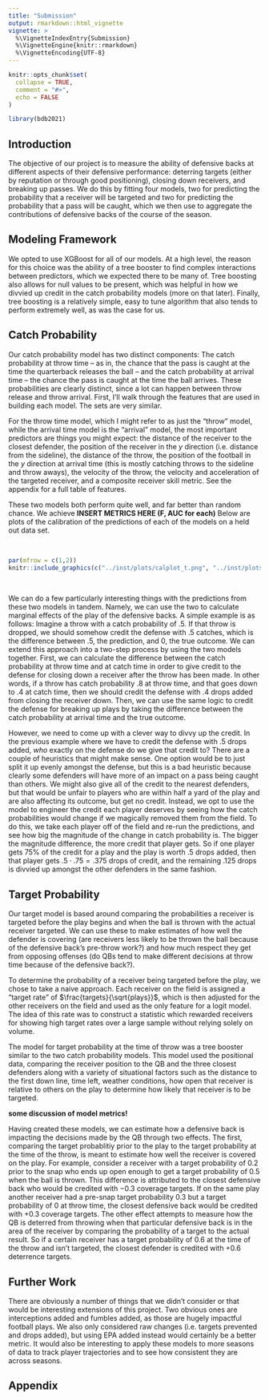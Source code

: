 ```yaml
---
title: "Submission"
output: rmarkdown::html_vignette
vignette: >
  %\VignetteIndexEntry{Submission}
  %\VignetteEngine{knitr::rmarkdown}
  %\VignetteEncoding{UTF-8}
---
```


```r
knitr::opts_chunk$set(
  collapse = TRUE,
  comment = "#>",
  echo = FALSE
)
```

```r
library(bdb2021)
```

## Introduction

The objective of our project is to measure the ability of defensive backs at different aspects of their defensive performance: deterring targets (either by reputation or through good positioning), closing down receivers, and breaking up passes. We do this by fitting four models, two for predicting the probability that a receiver will be targeted and two for predicting the probability that a pass will be caught, which we then use to aggregate the contributions of defensive backs of the course of the season.

## Modeling Framework

We opted to use XGBoost for all of our models. At a high level, the reason for this choice was the ability of a tree booster to find complex interactions between predictors, which we expected there to be many of. Tree boosting also allows for null values to be present, which was helpful in how we divvied up credit in the catch probability models (more on that later). Finally, tree boosting is a relatively simple, easy to tune algorithm that also tends to perform extremely well, as was the case for us.

## Catch Probability

Our catch probability model has two distinct components: The catch probability at throw time -- as in, the chance that the pass is caught at the time the quarterback releases the ball -- and the catch probability at arrival time -- the chance the pass is caught at the time the ball arrives. These probabilities are clearly distinct, since a lot can happen between throw release and throw arrival. First, I'll walk through the features that are used in building each model. The sets are very similar. 

For the throw time model, which I might refer to as just the "throw" model, while the arrival time model is the "arrival" model, the most important predictors are things you might expect: the distance of the receiver to the closest defender, the position of the receiver in the $y$ direction (i.e. distance from the sideline), the distance of the throw, the position of the football in the $y$ direction at arrival time (this is mostly catching throws to the sideline and throw aways), the velocity of the throw, the velocity and acceleration of the targeted receiver, and a composite receiver skill metric. See the appendix for a full table of features. 

These two models both perform quite well, and far better than random chance. We achieve **INSERT METRICS HERE (F, AUC for each)** Below are plots of the calibration of the predictions of each of the models on a held out data set.

&nbsp;


```r
par(mfrow = c(1,2))
knitr::include_graphics(c("../inst/plots/calplot_t.png", "../inst/plots/calplot_a.png"))
```

&nbsp;

We can do a few particularly interesting things with the predictions from these two models in tandem. Namely, we can use the two to calculate marginal effects of the play of the defensive backs. A simple example is as follows: Imagine a throw with a catch probability of $.5$. If that throw is dropped, we should somehow credit the defense with $.5$ catches, which is the difference between $.5$, the prediction, and $0$, the true outcome. We can extend this approach into a two-step process by using the two models together. First, we can calculate the difference between the catch probability at throw time and at catch time in order to give credit to the defense for closing down a receiver after the throw has been made. In other words, if a throw has catch probability $.8$ at throw time, and that goes down to $.4$ at catch time, then we should credit the defense with $.4$ drops added from closing the receiver down. Then, we can use the same logic to credit the defense for breaking up plays by taking the difference between the catch probability at arrival time and the true outcome.

However, we need to come up with a clever way to divvy up the credit. In the previous example where we have to credit the defense with $.5$ drops added, *who* exactly on the defense do we give that credit to? There are a couple of heuristics that might make sense. One option would be to just split it up evenly amongst the defense, but this is a bad heuristic because clearly some defenders will have more of an impact on a pass being caught than others. We might also give all of the credit to the nearest defenders, but that would be unfair to players who are within half a yard of the play and are also affecting its outcome, but get no credit. Instead, we opt to use the model to engineer the credit each player deserves by seeing how the catch probabilities would change if we magically removed them from the field. To do this, we take each player off of the field and re-run the predictions, and see how big the magnitude of the change in catch probability is. The bigger the magnitude difference, the more credit that player gets. So if one player gets 75% of the credit for a play and the play is worth $.5$ drops added, then that player gets $.5 \cdot .75 = .375$ drops of credit, and the remaining $.125$ drops is divvied up amongst the other defenders in the same fashion.

## Target Probability

Our target model is based around comparing the probabilities a receiver is targeted before the play begins and when the ball is thrown with the actual receiver targeted. We can use these to make estimates of how well the defender is covering (are receivers less likely to be thrown the ball because of the defensive back's pre-throw work?) and how much respect they get from opposing offenses (do QBs tend to make different decisions at throw time because of the defensive back?). 

To determine the probability of a receiver being targeted before the play, we chose to take a naive approach. Each receiver on the field is assigned a "target rate" of  $\frac{targets}{\sqrt{plays}}$, which is then adjusted for the other receivers on the field and used as the only feature for a logit model. The idea of this rate was to construct a statistic which rewarded receivers for showing high target rates over a large sample without relying solely on volume.

The model for target probability at the time of throw was a tree booster similar to the two catch probability models. This model used the positional data, comparing the receiver position to the QB and the three closest defenders along with a variety of situational factors such as the distance to the first down line, time left, weather conditions, how open that receiver is relative to others on the play to determine how likely that receiver is to be targeted. 

**some discussion of model metrics!**

Having created these models, we can estimate how a defensive back is impacting the decisions made by the QB through two effects. The first, comparing the target probablitiy prior to the play to the target probability at the time of the throw, is meant to estimate how well the receiver is covered on the play. For example, consider a receiver with a target probability of $0.2$ prior to the snap who ends up open enough to get a target probability of $0.5$ when the ball is thrown. This difference is attributed to the closest defensive back who would be credited with $-0.3$ coverage targets. If on the same play another receiver had a pre-snap target probability $0.3$ but a target probability of $0$ at throw time, the closest defensive back would be credited with $+0.3$ coverage targets. The other effect attempts to measure how the QB is deterred from throwing when that particular defensive back is in the area of the receiver by comparing the probability of a target to the actual result. So if a certain receiver has a target probability of $0.6$ at the time of the throw and isn't targeted, the closest defender is credited with $+0.6$ deterrence targets.

## Further Work

There are obviously a number of things that we didn't consider or that would be interesting extensions of this project. Two obvious ones are interceptions added and fumbles added, as those are hugely impactful football plays. We also only considered raw changes (i.e. targets prevented and drops added), but using EPA added instead would certainly be a better metric. It would also be interesting to apply these models to more seasons of data to track player trajectories and to see how consistent they are across seasons.

## Appendix
